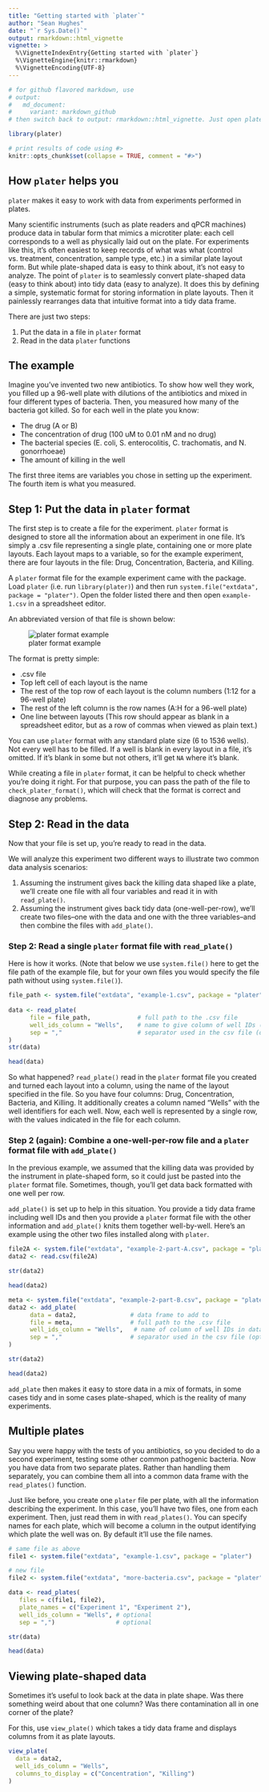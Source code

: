---
title: "Getting started with `plater`"
author: "Sean Hughes"
date: "`r Sys.Date()`"
output: rmarkdown::html_vignette
vignette: >
  %\VignetteIndexEntry{Getting started with `plater`}
  %\VignetteEngine{knitr::rmarkdown}
  %\VignetteEncoding{UTF-8}
---
```{r, echo = FALSE}
# for github flavored markdown, use 
# output:
#   md_document:
#     variant: markdown_github
# then switch back to output: rmarkdown::html_vignette. Just open plater-basics.md and resave to update time stamp

library(plater)

# print results of code using #>
knitr::opts_chunk$set(collapse = TRUE, comment = "#>")
```

## How `plater` helps you

`plater` makes it easy to work with data from experiments performed in plates.

Many scientific instruments (such as plate readers and qPCR machines) produce data in tabular form that mimics a microtiter plate: each cell corresponds to a well as physically laid out on the plate. For experiments like this, it's often easiest to keep records of what was what (control vs. treatment, concentration, sample type, etc.) in a similar plate layout form. 
But while plate-shaped data is easy to think about, it's not easy to analyze. The point of `plater` is to seamlessly convert plate-shaped data (easy to think about) into tidy data (easy to analyze). It does this by defining a simple, systematic format for storing information in plate layouts. Then it painlessly rearranges data that intuitive format into a tidy data frame.

There are just two steps: 

1. Put the data in a file in `plater` format 
2. Read in the data `plater` functions

## The example

Imagine you've invented two new antibiotics. To show how well they work, you filled up a 96-well plate with dilutions of the antibiotics and mixed in four different types of bacteria. Then, you measured how many of the bacteria got killed. So for each well in the plate you know: 

* The drug (A or B)
* The concentration of drug (100 uM to 0.01 nM and no drug)
* The bacterial species (E. coli, S. enterocolitis, C. trachomatis, and N. gonorrhoeae)
* The amount of killing in the well

The first three items are variables you chose in setting up the experiment. The fourth item is what you measured.

## Step 1: Put the data in `plater` format

The first step is to create a file for the experiment. `plater` format is designed to store all the information about an experiment in one file. It's simply a .csv file representing a single plate, containing one or more plate layouts. Each layout maps to a variable, so for the example experiment, there are four layouts in the file: Drug, Concentration, Bacteria, and Killing. 

A `plater` format file for the example experiment came with the package. Load `plater` (i.e. run `library(plater)`) and then run `system.file("extdata", package = "plater")`. Open the folder listed there and then open `example-1.csv` in a spreadsheet editor. 

An abbreviated version of that file is shown below: 

![plater format example](plater-format-image.png)

The format is pretty simple: 

* .csv file
* Top left cell of each layout is the name
* The rest of the top row of each layout is the column numbers (1:12 for a 96-well plate)
* The rest of the left column is the row names (A:H for a 96-well plate)
* One line between layouts (This row should appear as blank in a spreadsheet editor, but as a row of commas when viewed as plain text.)

You can use `plater` format with any standard plate size (6 to 1536 wells). Not every well has to be filled. If a well is blank in every layout in a file, it's omitted. If it's blank in some but not others, it'll get `NA` where it's blank.

While creating a file in `plater` format, it can be helpful to check whether you're doing it right. For that purpose, you can pass the path of the file to `check_plater_format()`, which will check that the format is correct and diagnose any problems.  

## Step 2: Read in the data

Now that your file is set up, you're ready to read in the data. 

We will analyze this experiment two different ways to illustrate two common data analysis scenarios: 

1. Assuming the instrument gives back the killing data shaped like a plate, we'll create one file with all four variables and read it in with `read_plate()`.
2. Assuming the instrument gives back tidy data (one-well-per-row), we'll create two files--one with the data and one with the three variables--and then combine the files with `add_plate()`.  

### Step 2: Read a single `plater` format file with `read_plate()`

Here is how it works. (Note that below we use `system.file()` here to get the file path of the example file, but for your own files you would specify the file path without using `system.file()`).

```{r}
file_path <- system.file("extdata", "example-1.csv", package = "plater")
   
data <- read_plate(
      file = file_path,             # full path to the .csv file
      well_ids_column = "Wells",    # name to give column of well IDs (optional)
      sep = ","                     # separator used in the csv file (optional)
)
str(data)

head(data)
```

So what happened? `read_plate()` read in the `plater` format file you created and turned each layout into a column, using the name of the layout specified in the file. So you have four columns: Drug, Concentration, Bacteria, and Killing. It additionally creates a column named "Wells" with the well identifiers for each well. Now, each well is represented by a single row, with the values indicated in the file for each column. 

### Step 2 (again): Combine a one-well-per-row file and a `plater` format file with `add_plate()`

In the previous example, we assumed that the killing data was provided by the instrument in plate-shaped form, so it could just be pasted into the `plater` format file. Sometimes, though, you'll get data back formatted with one well per row. 

`add_plate()` is set up to help in this situation. You provide a tidy data frame including well IDs and then you provide a `plater` format file with the other information and `add_plate()` knits them together well-by-well. Here's an example using the other two files installed along with `plater`. 

```{r}
file2A <- system.file("extdata", "example-2-part-A.csv", package = "plater")
data2 <- read.csv(file2A)

str(data2)

head(data2)

meta <- system.file("extdata", "example-2-part-B.csv", package = "plater")
data2 <- add_plate(
      data = data2,               # data frame to add to 
      file = meta,                # full path to the .csv file
      well_ids_column = "Wells",   # name of column of well IDs in data frame
      sep = ","                   # separator used in the csv file (optional)
)

str(data2)

head(data2)
```

`add_plate` then makes it easy to store data in a mix of formats, in some cases tidy and in some cases plate-shaped, which is the reality of many experiments. 

## Multiple plates

Say you were happy with the tests of you antibiotics, so you decided to do a second experiment, testing some other common pathogenic bacteria. Now you have data from two separate plates. Rather than handling them separately, you can combine them all into a common data frame with the `read_plates()` function. 

Just like before, you create one `plater` file per plate, with all the information describing the experiment. In this case, you'll have two files, one from each experiment. Then, just read them in with `read_plates()`. You can specify names for each plate, which will become a column in the output identifying which plate the well was on. By default it'll use the file names. 

```{r}
# same file as above
file1 <- system.file("extdata", "example-1.csv", package = "plater")

# new file
file2 <- system.file("extdata", "more-bacteria.csv", package = "plater")

data <- read_plates(
   files = c(file1, file2),
   plate_names = c("Experiment 1", "Experiment 2"),
   well_ids_column = "Wells", # optional
   sep = ",")                 # optional

str(data)

head(data)
```

## Viewing plate-shaped data

Sometimes it's useful to look back at the data in plate shape. Was there something weird about that one column? Was there contamination all in one corner of the plate? 

For this, use `view_plate()` which takes a tidy data frame and displays columns from it as plate layouts. 

```{r}
view_plate(
  data = data2, 
  well_ids_column = "Wells", 
  columns_to_display = c("Concentration", "Killing")
)
```